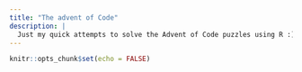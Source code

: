 ```yaml
---
title: "The advent of Code"
description: |
  Just my quick attempts to solve the Advent of Code puzzles using R :)
---
```


```r
knitr::opts_chunk$set(echo = FALSE)
```
